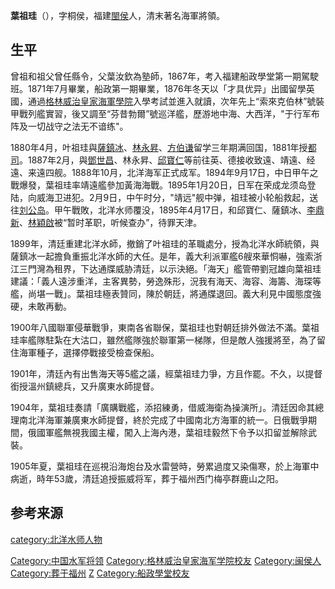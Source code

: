 {{unreferenced|time=2012-5-17}}
'''葉祖珪'''（{{bd|1852年||1905年}}），字桐侯，福建[[閩侯|閩侯]]人，清末著名海軍將領。

== 生平 ==
曾祖和祖父曾任縣令，父葉汝欽為塾師，1867年，考入福建船政學堂第一期駕駛班。1871年7月畢業，船政第一期畢業，1876年冬天以「才具优异」出國留學英國，通過[[格林威治皇家海軍學院|格林威治皇家海軍學院]]入學考試並進入就讀，次年先上“索來克伯林”號裝甲戰列艦實習，後又調至“芬昔勃爾”號巡洋艦，歷游地中海、大西洋，"于行军布阵及一切战守之法无不谙练"。

1880年4月，叶祖珪與[[薩鎮冰|薩鎮冰]]、[[林永昇|林永昇]]、[[方伯谦|方伯谦]]留学三年期满回国，1881年授[[都司|都司]]。1887年2月，與[[鄧世昌|鄧世昌]]、林永昇、[[邱寶仁|邱寶仁]]等前往英、德接收致遠、靖遠、经遠、来遠四舰。1888年10月，北洋海军正式成军。1894年9月17日，中日甲午之戰爆發，葉祖珪率靖遠艦參加黃海海戰。1895年1月20日，日军在荣成龙须岛登陆，向威海卫进犯。2月9日，中午时分，"靖远"舰中弹，祖珪被小轮船救起，送往[[刘公岛|刘公岛]]。甲午戰敗，北洋水师覆没，1895年4月17日，和邱寶仁、薩鎮冰、[[李鼎新|李鼎新]]、[[林穎啟|林穎啟]]被“暂时革职，听候查办”，待罪天津。

1899年，清廷重建北洋水師，撤銷了叶祖珪的革職處分，授為北洋水師統領，與薩鎮冰一起擔負重振北洋水師的大任。是年，義大利派軍艦6艘來華恫嚇，強索浙江三門灣為租界，下达通牒威胁清廷，以示決絕。「海天」艦管帶劉冠雄向葉祖珪建議：「義人遠涉重洋，主客異勢，勞逸殊形，況我有海天、海容、海籌、海琛等艦，尚堪一戰」。葉祖珪極表贊同，陳於朝廷，將通牒退回。義大利見中國態度強硬，未敢再動。

1900年八國聯軍侵華戰爭，東南各省聯保，葉祖珪也對朝廷排外做法不滿。葉祖珪率艦隊駐紮在大沽口，雖然艦隊強於聯軍第一梯隊，但是敵人強援將至，為了留住海軍種子，選擇停戰接受檢查保船。

1901年，清廷內有出售海天等5艦之議，經葉祖珪力爭，方且作罷。不久，以提督銜授溫州鎮總兵，又升廣東水師提督。

1904年，葉祖珪奏請「廣購戰艦，添招練勇，借威海衛為操演所」。清廷因命其總理南北洋海軍兼廣東水師提督，終於完成了中國南北方海軍的統一。日俄戰爭期間，俄國軍艦無視我國主權，闖入上海內港，葉祖珪毅然下令予以扣留並解除武裝。

1905年夏，葉祖珪在巡視沿海炮台及水雷營時，勞累過度又染傷寒，於上海軍中病逝，時年53歲，清廷追授振威将军，葬于福州西门梅亭群鹿山之阳。

== 参考来源 ==
{{Reflist}}

{{Authority control}}
{{DEFAULTSORT:Y}}
[[category:北洋水师人物|category:北洋水师人物]]
[[Category:中国水军将领|Category:中国水军将领]]
[[Category:格林威治皇家海军学院校友|Category:格林威治皇家海军学院校友]]
[[Category:闽侯人|Category:闽侯人]]
[[Category:葬于福州|Category:葬于福州]]
[[Category:葉姓|Z]]
[[Category:船政學堂校友|Category:船政學堂校友]]